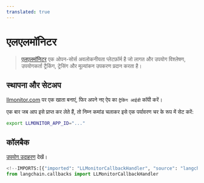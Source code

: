 ```yaml
---
translated: true
---
```


# एलएलमॉनिटर

>[एलएलमॉनिटर](https://llmonitor.com?utm_source=langchain&utm_medium=py&utm_campaign=docs) एक ओपन-सोर्स अवलोकनीयता प्लेटफ़ॉर्म है जो लागत और उपयोग विश्लेषण, उपयोगकर्ता ट्रैकिंग, ट्रेसिंग और मूल्यांकन उपकरण प्रदान करता है।

## स्थापना और सेटअप

[llmonitor.com](https://llmonitor.com?utm_source=langchain&utm_medium=py&utm_campaign=docs) पर एक खाता बनाएं, फिर अपने नए ऐप का `ट्रैकिंग आईडी` कॉपी करें।

एक बार जब आप इसे प्राप्त कर लेते हैं, तो निम्न कमांड चलाकर इसे एक पर्यावरण चर के रूप में सेट करें:

```bash
export LLMONITOR_APP_ID="..."
```

## कॉलबैक

[उपयोग उदाहरण](/docs/integrations/callbacks/llmonitor) देखें।

```python
<!--IMPORTS:[{"imported": "LLMonitorCallbackHandler", "source": "langchain.callbacks", "docs": "https://api.python.langchain.com/en/latest/callbacks/langchain_community.callbacks.llmonitor_callback.LLMonitorCallbackHandler.html", "title": "LLMonitor"}]-->
from langchain.callbacks import LLMonitorCallbackHandler
```
